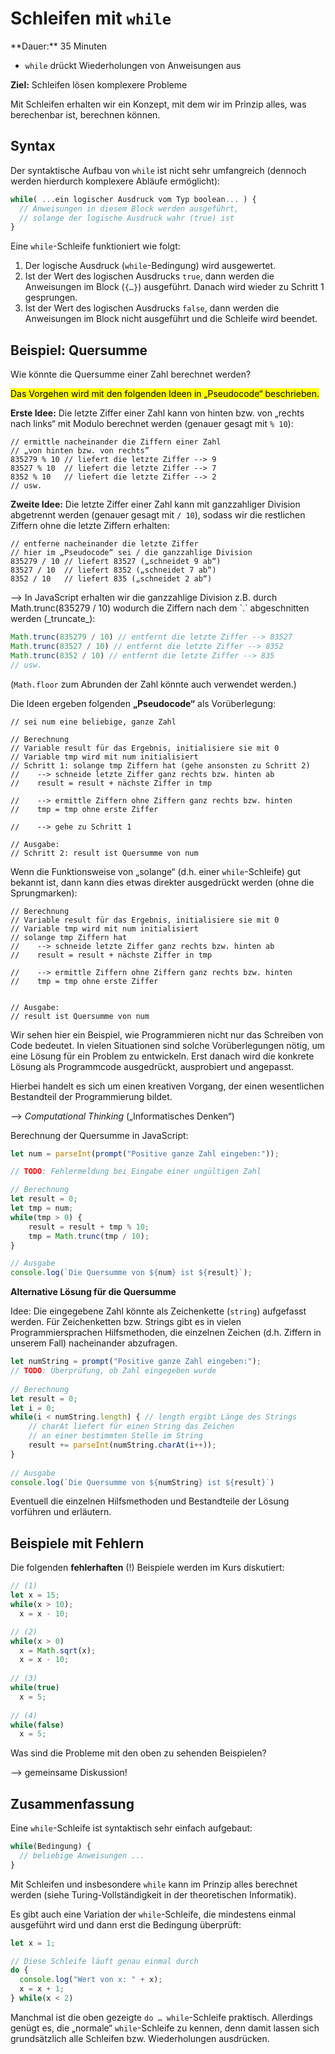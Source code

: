
# Schleifen mit `while`

<Callout>
  **Dauer:** 35 Minuten

  - `while` drückt Wiederholungen von Anweisungen aus

  **Ziel:** Schleifen lösen komplexere Probleme
</Callout>

Mit Schleifen erhalten wir ein Konzept, mit dem wir im Prinzip 
alles, was berechenbar ist, berechnen können. 

## Syntax

Der syntaktische Aufbau von `while` ist nicht sehr umfangreich
(dennoch werden hierdurch komplexere Abläufe ermöglicht):

```js
while( ...ein logischer Ausdruck vom Typ boolean... ) {
  // Anweisungen in diesem Block werden ausgeführt,
  // solange der logische Ausdruck wahr (true) ist	
}
```

Eine `while`-Schleife funktioniert wie folgt: 

1. Der logische Ausdruck (`while`-Bedingung) wird ausgewertet.
2. Ist der Wert des logischen Ausdrucks `true`, dann werden die Anweisungen im Block (`{…}`) ausgeführt. Danach wird wieder zu Schritt 1 gesprungen.
3. Ist der Wert des logischen Ausdrucks `false`, dann werden die Anweisungen im Block nicht ausgeführt und die Schleife wird beendet.

## Beispiel: Quersumme

Wie könnte die Quersumme einer Zahl berechnet werden?

<mark>Das Vorgehen wird mit den folgenden Ideen in „Pseudocode“ beschrieben.</mark>

**Erste Idee:** Die letzte Ziffer einer Zahl kann von hinten bzw. 
von „rechts nach links“ mit Modulo berechnet werden (genauer 
gesagt mit `% 10`):

```
// ermittle nacheinander die Ziffern einer Zahl
// „von hinten bzw. von rechts”
835279 % 10 // liefert die letzte Ziffer --> 9
83527 % 10  // liefert die letzte Ziffer --> 7
8352 % 10   // liefert die letzte Ziffer --> 2
// usw.
```

**Zweite Idee:** Die letzte Ziffer einer Zahl kann mit ganzzahliger 
Division abgetrennt werden (genauer gesagt mit `/ 10`), sodass
wir die restlichen Ziffern ohne die letzte Ziffern erhalten:

```
// entferne nacheinander die letzte Ziffer 
// hier im „Pseudocode“ sei / die ganzzahlige Division
835279 / 10 // liefert 83527 („schneidet 9 ab“)
83527 / 10  // liefert 8352 („schneidet 7 ab“)
8352 / 10   // liefert 835 („schneidet 2 ab“)
```

<Callout type="warning">
&xrarr; In JavaScript erhalten wir die ganzzahlige Division
z.B. durch Math.trunc(835279 / 10) wodurch die Ziffern nach
dem `.` abgeschnitten werden (_truncate_):

```js
Math.trunc(835279 / 10) // entfernt die letzte Ziffer --> 83527
Math.trunc(83527 / 10) // entfernt die letzte Ziffer --> 8352
Math.trunc(8352 / 10) // entfernt die letzte Ziffer --> 835
// usw.
```

(`Math.floor` zum Abrunden der Zahl könnte auch verwendet werden.)
</Callout>

Die Ideen ergeben folgenden **„Pseudocode“** als Vorüberlegung:

```
// sei num eine beliebige, ganze Zahl

// Berechnung
// Variable result für das Ergebnis, initialisiere sie mit 0
// Variable tmp wird mit num initialisiert
// Schritt 1: solange tmp Ziffern hat (gehe ansonsten zu Schritt 2)
//    --> schneide letzte Ziffer ganz rechts bzw. hinten ab
//    result = result + nächste Ziffer in tmp

//    --> ermittle Ziffern ohne Ziffern ganz rechts bzw. hinten
//    tmp = tmp ohne erste Ziffer

//    --> gehe zu Schritt 1

// Ausgabe: 
// Schritt 2: result ist Quersumme von num
```

Wenn die Funktionsweise von „solange“ (d.h. einer 
`while`-Schleife) gut bekannt ist, dann kann dies etwas
direkter ausgedrückt werden (ohne die Sprungmarken):

```
// Berechnung
// Variable result für das Ergebnis, initialisiere sie mit 0
// Variable tmp wird mit num initialisiert
// solange tmp Ziffern hat
//    --> schneide letzte Ziffer ganz rechts bzw. hinten ab
//    result = result + nächste Ziffer in tmp

//    --> ermittle Ziffern ohne Ziffern ganz rechts bzw. hinten
//    tmp = tmp ohne erste Ziffer


// Ausgabe: 
// result ist Quersumme von num
```

<Callout type="info">
Wir sehen hier ein Beispiel, wie Programmieren nicht nur
das Schreiben von Code bedeutet. In vielen Situationen sind
solche Vorüberlegungen nötig, um eine Lösung für ein Problem
zu entwickeln. Erst danach wird die konkrete Lösung als
Programmcode ausgedrückt, ausprobiert und angepasst.

Hierbei handelt es sich um einen kreativen Vorgang, der 
einen wesentlichen Bestandteil der Programmierung bildet.

&xrarr; _Computational Thinking_ („Informatisches Denken“)
</Callout>

Berechnung der Quersumme in JavaScript:

```js
let num = parseInt(prompt("Positive ganze Zahl eingeben:"));

// TODO: Fehlermeldung bei Eingabe einer ungültigen Zahl

// Berechnung
let result = 0;	
let tmp = num;	
while(tmp > 0) {
    result = result + tmp % 10;	
    tmp = Math.trunc(tmp / 10);	
}

// Ausgabe	
console.log(`Die Quersumme von ${num} ist ${result}`);
```

**Alternative Lösung für die Quersumme**

Idee: Die eingegebene Zahl könnte als Zeichenkette (`string`)
aufgefasst werden. Für Zeichenketten bzw. Strings gibt es 
in vielen Programmiersprachen Hilfsmethoden, die einzelnen
Zeichen (d.h. Ziffern in unserem Fall) nacheinander abzufragen.

```js
let numString = prompt("Positive ganze Zahl eingeben:");
// TODO: Überprüfung, ob Zahl eingegeben wurde
	
// Berechnung	
let result = 0;
let i = 0;
while(i < numString.length) { // length ergibt Länge des Strings
    // charAt liefert für einen String das Zeichen 
    // an einer bestimmten Stelle im String
    result += parseInt(numString.charAt(i++));
}
	
// Ausgabe
console.log(`Die Quersumme von ${numString} ist ${result}`)
```

<Callout type="info" emoji="👨🏻‍💻">
Eventuell die einzelnen Hilfsmethoden und Bestandteile
der Lösung vorführen und erläutern.
</Callout>

## Beispiele mit Fehlern

Die folgenden **fehlerhaften** (!) Beispiele werden im Kurs 
diskutiert:

```js
// (1)
let x = 15;
while(x > 10);	
  x = x - 10;

// (2)
while(x > 0)
  x = Math.sqrt(x);
  x = x - 10;
	
// (3)
while(true)	
  x = 5;
	
// (4)
while(false)
  x = 5;
```

Was sind die Probleme mit den oben zu sehenden Beispielen?

&xrarr; gemeinsame Diskussion!

## Zusammenfassung

Eine `while`-Schleife ist syntaktisch sehr einfach aufgebaut:

```js
while(Bedingung) { 
  // beliebige Anweisungen ... 
}
```
Mit Schleifen und insbesondere `while` kann im Prinzip alles 
berechnet werden (siehe Turing-Vollständigkeit in der 
theoretischen Informatik).

Es gibt auch eine Variation der `while`-Schleife, die mindestens 
einmal ausgeführt wird und dann erst die Bedingung überprüft:

```js
let x = 1;

// Diese Schleife läuft genau einmal durch	
do {
  console.log("Wert von x: " + x);
  x = x + 1;
} while(x < 2)
```

Manchmal ist die oben gezeigte `do … while`-Schleife praktisch.
Allerdings genügt es, die „normale“ `while`-Schleife zu kennen,
denn damit lassen sich grundsätzlich alle Schleifen bzw.
Wiederholungen ausdrücken.


